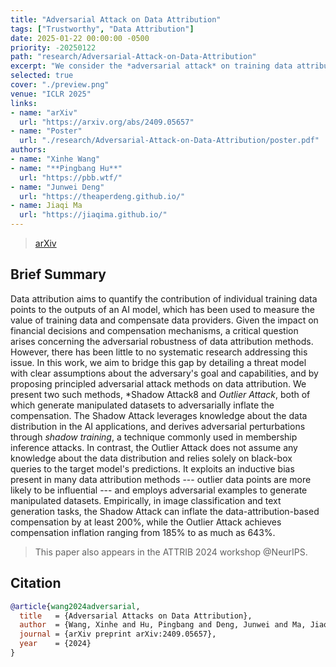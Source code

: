 ```yaml
---
title: "Adversarial Attack on Data Attribution"
tags: ["Trustworthy", "Data Attribution"]
date: 2025-01-22 00:00:00 -0500
priority: -20250122
path: "research/Adversarial-Attack-on-Data-Attribution"
excerpt: "We consider the *adversarial attack* on training data attribution methods."
selected: true
cover: "./preview.png"
venue: "ICLR 2025"
links:
- name: "arXiv"
  url: "https://arxiv.org/abs/2409.05657"
- name: "Poster"
  url: "./research/Adversarial-Attack-on-Data-Attribution/poster.pdf"
authors:
- name: "Xinhe Wang"
- name: "**Pingbang Hu**"
  url: "https://pbb.wtf/"
- name: "Junwei Deng"
  url: "https://theaperdeng.github.io/"
- name: Jiaqi Ma
  url: "https://jiaqima.github.io/"
---
```


> [arXiv](https://arxiv.org/abs/2409.05657)

## Brief Summary

Data attribution aims to quantify the contribution of individual training data points to the outputs of an AI model, which has been used to measure the value of training data and compensate data providers. Given the impact on financial decisions and compensation mechanisms, a critical question arises concerning the adversarial robustness of data attribution methods. However, there has been little to no systematic research addressing this issue. In this work, we aim to bridge this gap by detailing a threat model with clear assumptions about the adversary's goal and capabilities, and by proposing principled adversarial attack methods on data attribution. We present two such methods, *Shadow Attack8 and *Outlier Attack*, both of which generate manipulated datasets to adversarially inflate the compensation. The Shadow Attack leverages knowledge about the data distribution in the AI applications, and derives adversarial perturbations through *shadow training*, a technique commonly used in membership inference attacks. In contrast, the Outlier Attack does not assume any knowledge about the data distribution and relies solely on black-box queries to the target model's predictions. It exploits an inductive bias present in many data attribution methods --- outlier data points are more likely to be influential --- and employs adversarial examples to generate manipulated datasets. Empirically, in image classification and text generation tasks, the Shadow Attack can inflate the data-attribution-based compensation by at least 200%, while the Outlier Attack achieves compensation inflation ranging from 185% to as much as 643%.

> This paper also appears in the ATTRIB 2024 workshop @NeurIPS.

## Citation

```bibtex
@article{wang2024adversarial,
  title   = {Adversarial Attacks on Data Attribution},
  author  = {Wang, Xinhe and Hu, Pingbang and Deng, Junwei and Ma, Jiaqi W},
  journal = {arXiv preprint arXiv:2409.05657},
  year    = {2024}
}
```
